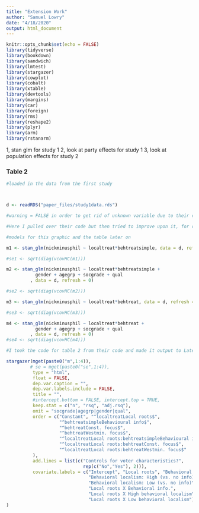 ```yaml
---
title: "Extension Work"
author: "Samuel Lowry"
date: "4/18/2020"
output: html_document
---
```


```r
knitr::opts_chunk$set(echo = FALSE)
library(tidyverse)
library(bookdown)
library(sandwich)
library(lmtest)
library(stargazer)
library(cowplot)
library(cobalt)
library(xtable)
library(devtools)
library(margins)
library(car)
library(foreign)
library(rms)
library(reshape2)
library(plyr)
library(arm)
library(rstanarm)
```


1, stan glm for study 1
2, look at party effects for study 1
3, look at population effects for study 2


### Table 2 {-} 

```r
#loaded in the data from the first study



d <- readRDS("paper_files/study1data.rds")

```

```r
#warning = FALSE in order to get rid of unknown variable due to their code being wacl

#Here I pulled over their code but then tried to improve upon it, for currently the figure is unreadable. 

#models for this graphic and the table later on

m1 <- stan_glm(nickminusphil ~ localtreat*behtreatsimple, data = d, refresh = 0)

#se1 <- sqrt(diag(vcovHC(m1)))

m2 <- stan_glm(nickminusphil ~ localtreat*behtreatsimple +
           gender + agegrp + socgrade + qual
         , data = d, refresh = 0)

#se2 <- sqrt(diag(vcovHC(m2)))

m3 <- stan_glm(nickminusphil ~ localtreat*behtreat, data = d, refresh = 0)

#se3 <- sqrt(diag(vcovHC(m3)))

m4 <- stan_glm(nickminusphil ~ localtreat*behtreat +
           gender + agegrp + socgrade + qual
         , data = d, refresh = 0)
#se4 <- sqrt(diag(vcovHC(m4)))

#I took the code for table 2 from their code and made it output to Latex

stargazer(mget(paste0("m",1:4)),
         # se = mget(paste0("se",1:4)),
          type = "html",
          float = FALSE,
          dep.var.caption = "",
          dep.var.labels.include = FALSE,
          title = "", 
          #intercept.bottom = FALSE, intercept.top = TRUE,
          keep.stat = c("n", "rsq", "adj.rsq"),
          omit = "socgrade|agegrp|gender|qual",
          order = c("Constant", "^localtreatLocal roots$", 
                    "^behtreatsimpleBehavioural info$", 
                    "^behtreatConst. focus$", 
                    "^behtreatWestmin. focus$",
                    "^localtreatLocal roots:behtreatsimpleBehavioural info$",
                    "^localtreatLocal roots:behtreatConst. focus$",
                    "^localtreatLocal roots:behtreatWestmin. focus$"
          ),
          add.lines = list(c("Controls for voter characteristics?", 
                             rep(c("No","Yes"), 2))),
          covariate.labels = c("Intercept", "Local roots", "Behavioral localism information",
                               "Behavioral localism: High (vs. no info)",
                               "Behavioral localism: Low (vs. no info)",
                               "Local roots X Behavioral info.", 
                               "Local roots X High behavioral localism",
                               "Local roots X Low behavioral localism")
)
```
